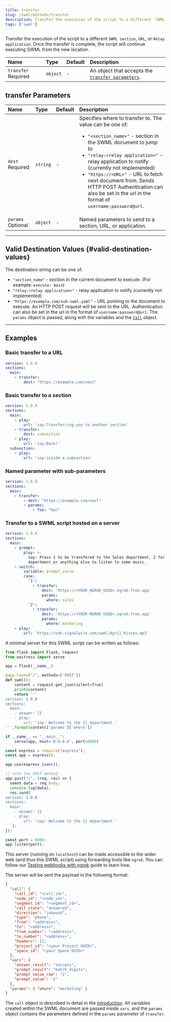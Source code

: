 ```yaml
---
title: transfer
slug: /swml/methods/transfer
description: Transfer the execution of the script to a different `SWML section`, `URL`, or `Relay application`.
tags: ['swml']
---
```



Transfer the execution of the script to a different `SWML section`, `URL`, or `Relay application`. Once
the transfer is complete, the script will continue executing SWML from the new location.

| Name                                                      | Type     | Default | Description                                                               |
|:----------------------------------------------------------|:---------|:--------|:--------------------------------------------------------------------------|
| `transfer` <span className="required-arg">Required</span> | `object` | -       | An object that accepts the [`transfer parameters`](#transfer-parameters). |



## **transfer Parameters**

| Name                                                    | Type     | Default | Description                                                                                                                                                                                                                                                                                                                                                                                              |
|:--------------------------------------------------------|:---------|:--------|:---------------------------------------------------------------------------------------------------------------------------------------------------------------------------------------------------------------------------------------------------------------------------------------------------------------------------------------------------------------------------------------------------------|
| `dest` <span className="required-arg">Required</span>   | `string` | -       | Specifies where to transfer to. The value can be one of: <ul><li>`"<section_name>"` - section in the SWML document to jump to</li><li>`"relay:<relay application>"` - relay application to notify (currently not implemented)</li><li>`"https://<URL>"` - URL to fetch next document from. Sends HTTP POST Authentication can also be set in the url in the format of `username:password@url`.</li></ul> |
| `params` <span className="optional-arg">Optional</span> | `object` | -       | Named parameters to send to a section, URL, or application.                                                                                                                                                                                                                                                                                                                                              |

---

## **Valid Destination Values** {#valid-destination-values}

The destination string can be one of:

- `"section_name"` - section in the current document to execute.
(For example: `execute: main`)
- `"relay:<relay application>"` - relay application to notify (currently not implemented)
- `"https://example.com/sub-swml.yaml"` - URL pointing to the document to execute.
An HTTP POST request will be sent to the URL. Authentication can also be set in the url in the format of `username:password@url`.
The `params` object is passed, along with the variables and the [`Call`](/swml/guides/serving-swml#the-call-object) object.

---

## **Examples**

### Basic transfer to a URL

```yaml andJson
version: 1.0.0
sections:
  main:
    - transfer:
        dest: "https://example.com/next"
```

### Basic transfer to a section

```yaml andJson
version: 1.0.0
sections:
  main:
    - play:
        url: 'say:Transferring you to another section'
    - transfer:
        dest: subsection
    - play:
        url: 'say:Back!'
  subsection:
    - play:
        url: 'say:inside a subsection'
```


### Named parameter with sub-parameters

```yaml andJson
version: 1.0.0
sections:
  main:
    - transfer:
        - dest: "https://example.com/next"
        - params:
            - foo: "bar"
```


### Transfer to a SWML script hosted on a server

```yaml andJson
version: 1.0.0
sections:
  main:
    - prompt:
        play: >-
          say: Press 1 to be transfered to the Sales department, 2 for marketing
          department or anything else to listen to some music.
    - switch:
        variable: prompt_value
        case:
          '1':
            - transfer:
                dest: 'https://<YOUR_NGROK_UUID>.ngrok-free.app'
                params:
                  where: sales
          '2':
            - transfer:
                dest: 'https://<YOUR_NGROK_UUID>.ngrok-free.app'
                params:
                  where: marketing
    - play:
        url: 'https://cdn.signalwire.com/swml/April_Kisses.mp3'
```

A minimal server for this SWML script can be written as follows:

<Tabs groupId="cxml-api">
  <TabItem value="python" label="Python/Flask">

```python
from flask import Flask, request
from waitress import serve

app = Flask(__name__)

@app.route("/", methods=['POST'])
def swml():
    content = request.get_json(silent=True)
    print(content)
    return '''
version: 1.0.0
sections:
  main:
    - answer: {}
    - play:
        url: 'say: Welcome to the {} department.'
'''.format(content['params']['where'])

if __name__ == "__main__":
    serve(app, host='0.0.0.0', port=6000)
```

  </TabItem>
  <TabItem value="js" label="JavaScript/Express">

```javascript
const express = require("express");
const app = express();

app.use(express.json());

// note the POST method
app.post("/", (req, res) => {
  const data = req.body;
  console.log(data);
  res.send(`
version: 1.0.0
sections:
  main:
    - answer: {}
    - play:
        url: 'say: Welcome to the {} department.'
  `);
});

const port = 6000;
app.listen(port);
```

  </TabItem>
</Tabs>

This server (running on `localhost`) can be made accessible to the wider web (and thus this SWML script) using forwarding tools like `ngrok`.
You can follow our [Testing webhooks with ngrok](https://developer.signalwire.com/platform/basics/guides/technical-troubleshooting/how-to-test-webhooks-with-ngrok) guide to learn how.

The server will be sent the payload in the following format:

```json
{
  "call": {
    "call_id": "<call_id>",
    "node_id": "<node_id>",
    "segment_id": "<segment_id>",
    "call_state": "answered",
    "direction": "inbound",
    "type": "phone",
    "from": "<address>",
    "to": "<address>",
    "from_number": "<address>",
    "to_number": "<address>",
    "headers": [],
    "project_id": "<your Project UUID>",
    "space_id": "<your Space UUID>"
  },
  "vars": {
    "answer_result": "success",
    "prompt_result": "match_digits",
    "prompt_value_raw": "2",
    "prompt_value": "2"
  },
  "params": { "where": "marketing" }
}
```

The `call` object is described in detail in the [introduction](/swml/guides/serving-swml#the-call-object). 
All variables created within the SWML document are passed inside `vars`, 
and the `params` object contains the parameters defined in the `params` parameter of `transfer`.
